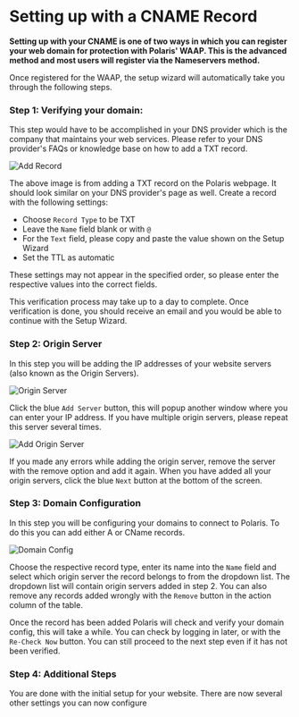 # Setting up with a CNAME Record

**Setting up with your CNAME is one of two ways in which you can register your web domain for protection with
Polaris' WAAP. This is the advanced method and most users will register via the Nameservers method.**

Once registered for the WAAP, the setup wizard will automatically take you through the following
steps.

### Step 1: Verifying your domain:

This step would have to be accomplished in your DNS provider which is the company that
maintains your web services. Please refer to your DNS provider's FAQs or knowledge base on
how to add a TXT record.

![Add Record](/img/quick-start/setup-cname-add-record.png)

The above image is from adding a TXT record on the Polaris webpage. It should look similar on
your DNS provider's page as well. Create a record with the following settings:

- Choose `Record Type` to be TXT
- Leave the `Name` field blank or with `@`
- For the `Text` field, please copy and paste the value shown on the Setup Wizard
- Set the TTL as automatic

These settings may not appear in the specified order, so please enter the respective values into
the correct fields.

This verification process may take up to a day to complete. Once verification is done, you should
receive an email and you would be able to continue with the Setup Wizard.

### Step 2: Origin Server

In this step you will be adding the IP addresses of your website servers (also known as the
Origin Servers).

![Origin Server](/img/quick-start/setup-cname-origin-server.png)

Click the blue `Add Server` button, this will popup another window where you can enter your IP
address. If you have multiple origin servers, please repeat this server several times.

![Add Origin Server](/img/quick-start/setup-cname-add-origin-server.png)

If you made any errors while adding the origin server, remove the server with the remove option
and add it again. When you have added all your origin servers, click the blue `Next` button at
the bottom of the screen.

### Step 3: Domain Configuration

In this step you will be configuring your domains to connect to Polaris. To do this you can add
either A or CName records.

![Domain Config](/img/quick-start/setup-cname-domain-config.png)

Choose the respective record type, enter its name into the `Name` field and select which origin
server the record belongs to from the dropdown list. The dropdown list will contain origin servers
added in step 2. You can also remove any records added wrongly with the `Remove` button in
the action column of the table.

Once the record has been added Polaris will check and verify your domain config, this will take a
while. You can check by logging in later, or with the `Re-Check Now` button. You can still
proceed to the next step even if it has not been verified.


### Step 4: Additional Steps

You are done with the initial setup for your website. There are now several other settings you can now
configure
